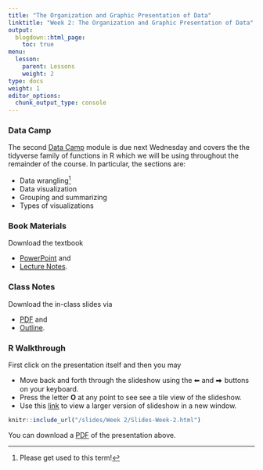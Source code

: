 ```yaml
---
title: "The Organization and Graphic Presentation of Data"
linktitle: "Week 2: The Organization and Graphic Presentation of Data"
output:
  blogdown::html_page:
    toc: true
menu:
  lesson:
    parent: Lessons
    weight: 2
type: docs
weight: 1
editor_options: 
  chunk_output_type: console
---
```


### Data Camp
The second [Data Camp](https://www.datacamp.com/){target="_blank"} module is due next Wednesday and covers the the tidyverse family of functions in R which we will be using throughout the remainder of the course. In particular, the sections are:

- Data wrangling^[Please get used to this term!]
- Data visualization
- Grouping and summarizing
- Types of visualizations

### Book Materials
Download the textbook

- [PowerPoint](/slides/Week 2/SSDS_Ch2.pptx){target="_blank"} and
- [Lecture Notes](/lecture_notes/Week 2/SSDS_Ch2.docx){target="_blank"}.

### Class Notes
Download the in-class slides via

- [PDF](/slides/Week 2/ICS_Ch2.pdf){target="_blank"} and 
- [Outline](/lecture_notes/Week 2/ICN_Ch2.pdf){target="_blank"}.

### R Walkthrough


First click on the presentation itself and then you may

- Move back and forth through the slideshow using the ⬅ and ⮕ buttons on your keyboard.
- Press the letter **O** at any point to see see a tile view of the slideshow.
- Use this [link](/slides/Week 2/Slides-Week-2.html){target="_blank"} to view a larger version of slideshow in a new window.

```r
knitr::include_url("/slides/Week 2/Slides-Week-2.html")
```

You can download a [PDF](/slides/Week 2/Slides-Week-2.pdf){target="_blank"} of the presentation above.
